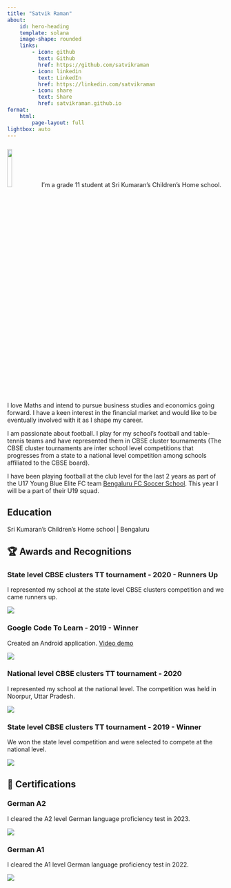 ```yaml
---
title: "Satvik Raman"
about:
    id: hero-heading
    template: solana
    image-shape: rounded
    links:
        - icon: github
          text: Github
          href: https://github.com/satvikraman
        - icon: linkedin
          text: LinkedIn
          href: https://linkedin.com/satvikraman
        - icon: share
          text: Share
          href: satvikraman.github.io
format:
    html:
        page-layout: full
lightbox: auto
---
```

#####
:::{#hero-heading}
![](/assets/profile/satvik_photo_20230101.jpg){.right-align width=15%}
I'm a grade 11 student at Sri Kumaran's Children's Home school.  I love Maths and intend to pursue business studies and economics going forward. I have a keen interest in the financial market and would like to be eventually involved with it as I shape my career.

I am passionate about football. I play for my school's football and table-tennis teams and have represented them in CBSE cluster tournaments (The CBSE cluster tournaments are inter school level competitions that progresses from a state to a national level competition among schools affiliated to the CBSE board). 

I have been playing football at the club level for the last 2 years as part of the U17 Young Blue Elite FC team [Bengaluru FC Soccer School](https://www.instagram.com/bfcsoccerschools/?hl=en){target="_blank"}. This year I will be a part of their U19 squad.
:::

## Education
Sri Kumaran's Children's Home school | Bengaluru

## 🏆 Awards and Recognitions

::: {.awards-container}

::: {.award-item}
<div class="award-text">
### State level CBSE clusters TT tournament - 2020 - Runners Up
<p>I represented my school at the state level CBSE clusters competition and we came runners up.</p>
</div>
![](/assets/profile/TT-State-2020-2nd.jpeg){.award-image}
:::

::: {.award-item}
<div class="award-text">
### Google Code To Learn - 2019 - Winner
<p>Created an Android application. [Video demo](https://www.youtube.com/watch?v=M2hzPp6bmkQ)</p>
</div>
![](/assets/profile/Google-Code-To-Learn.jpeg){.award-image}
:::

::: {.award-item}
<div class="award-text">
### National level CBSE clusters TT tournament - 2020
<p>I represented my school at the national level. The competition was held in Noorpur, Uttar Pradesh.</p>
</div>
![](/assets/profile/TT-National-2019-Paticipation.jpeg){.award-image}
:::

::: {.award-item}
<div class="award-text">
### State level CBSE clusters TT tournament - 2019 - Winner
<p>We won the state level competition and were selected to compete at the national level.</p>
</div>
![](/assets/profile/TT-State-2019-1st.jpeg){.award-image}
:::

:::

## 📜 Certifications

::: {.awards-container}

::: {.award-item}
<div class="award-text">
### German A2
<p>I cleared the A2 level German language proficiency test in 2023.</p>
</div>
![](/assets/profile/German-A2.jpeg){.award-image}
:::

::: {.award-item}
<div class="award-text">
### German A1
<p>I cleared the A1 level German language proficiency test in 2022.</p>
</div>
![](/assets/profile/German-A1.jpeg){.award-image}
:::

:::